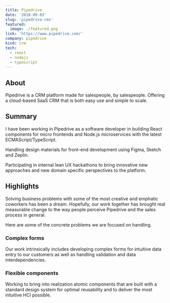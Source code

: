 ```yaml
---
title: Pipedrive
date: '2018-09-03'
slug: 'pipedrive-cms'
featured:
  image: ./featured.png
link: 'https://www.pipedrive.com/'
company: pipedrive
kind: crm
tech:
  - react
  - nodejs
  - typescript
---
```


## About

Pipedrive is a CRM platform made for salespeople, by salespeople. Offering a cloud-based SaaS CRM that is both easy use and simple to scale.

## Summary

I have been working in Pipedrive as a software developer in building React components for micro frontends and Node.js microservices with the latest ECMAScript/TypeScript.

Handling design materials for front-end development using Figma, Sketch and Zeplin.

Participating in internal lean UX hackathons to bring innovative new approaches and new domain specific perspectives to the platform.

## Highlights

Solving business problems with some of the most creative and emphatic coworkers has been a dream. Hopefully, our work together has brought real measurable change to the way people perceive Pipedrive and the sales process in general.

Here are some of the concrete problems we are focused on handling.

### Complex forms

Our work intrinsically includes developing complex forms for intuitive data entry to our customers as well as handling validation and data interdependencies.

### Flexible components

Working to bring into realization atomic components that are built with a standard design system for optimal reusability and to deliver the most intuitive HCI possible.
